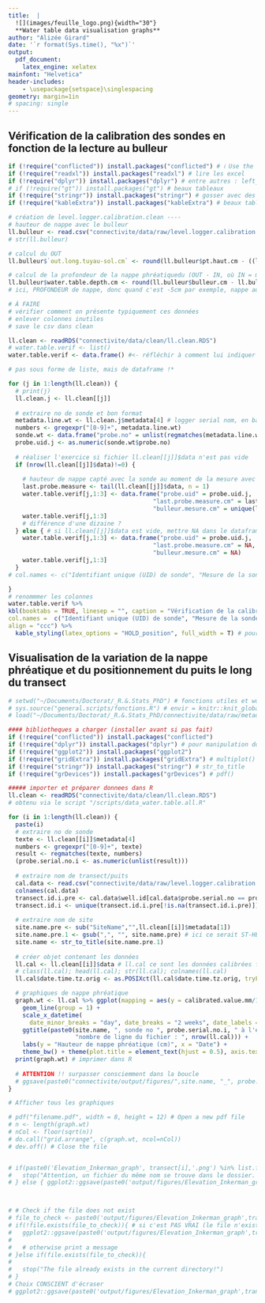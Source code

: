 ```yaml
---
title:  |
  ![](images/feuille_logo.png){width="30"}  
  **Water table data visualisation graphs**
author: "Alizée Girard"
date: '`r format(Sys.time(), "%x")`'
output:
  pdf_document:
    latex_engine: xelatex
mainfont: "Helvetica"
header-includes:
    - \usepackage{setspace}\singlespacing
geometry: margin=1in
# spacing: single
---
```


```{=html}
<!-- Notes :

Raw (calibrated) data
Autres codes :
pdf_document 

<!-- https://bookdown.org/yihui/rmarkdown-cookbook/working-directory.html
Sometimes you may want to use another directory as the working directory. The usual way to change the working directory is setwd(), but please note that setwd() is not persistent in R Markdown (or other types of knitr source documents), which means setwd() only works for the current code chunk, and the working directory will be restored after this code chunk has been evaluated. -->
```

\newpage

## Vérification de la calibration des sondes en fonction de la lecture au bulleur

```r
if (!require("conflicted")) install.packages("conflicted") # ℹ Use the conflicted package to force all conflicts to become errors    ---->>>>  devtools::install_github("r-lib/conflicted")
if (!require("readxl")) install.packages("readxl") # lire les excel
if (!require("dplyr")) install.packages("dplyr") # entre autres : left_join()
# if (!require("gt")) install.packages("gt") # beaux tableaux
if (!require("stringr")) install.packages("stringr") # gosser avec des suites de caractères, str_replace, [...]
if (!require("kableExtra")) install.packages("kableExtra") # beaux tableaux

# création de level.logger.calibration.clean ----
# hauteur de nappe avec le bulleur
ll.bulleur <- read.csv("connectivite/data/raw/level.logger.calibration.all.csv", sep = ";", dec = ",")
# str(ll.bulleur)

# calcul du OUT
ll.bulleur$`out.long.tuyau-sol.cm` <- round(ll.bulleur$pt.haut.cm - ((ll.bulleur$pt.bas1.cm + ll.bulleur$pt.bas2.cm + ll.bulleur$pt.bas3.cm)/3), digits = 2)

# calcul de la profondeur de la nappe phréatiquedu (OUT - IN, où IN = mesure lue sur le bulleur)
ll.bulleur$water.table.depth.cm <- round(ll.bulleur$bulleur.cm - ll.bulleur$`out.long.tuyau-sol.cm`, digits = 2)
# ici, PROFONDEUR de nappe, donc quand c'est -5cm par exemple, nappe au DESSUS du sol

# À FAIRE 
# vérifier comment on présente typiquement ces données
# enlever colonnes inutiles
# save le csv dans clean

ll.clean <- readRDS("connectivite/data/clean/ll.clean.RDS")
# water.table.verif <- list()
water.table.verif <- data.frame() #<- réfléchir à comment lui indiquer à quelle ligne consigner les données

# pas sous forme de liste, mais de dataframe !*

for (j in 1:length(ll.clean)) {
  # print(j)
  ll.clean.j <- ll.clean[[j]]
  
  # extraire no de sonde et bon format
  metadata.line.wt <- ll.clean.j$metadata[4] # logger serial nom, en base R
  numbers <- gregexpr("[0-9]+", metadata.line.wt)
  sonde.wt <- data.frame("probe.no" = unlist(regmatches(metadata.line.wt, numbers)), stringsAsFactors = F)
  probe.uid.j <- as.numeric(sonde.wt$probe.no)
  
  # réaliser l'exercice si fichier ll.clean[[j]]$data n'est pas vide
  if (nrow(ll.clean[[j]]$data)!=0) {
    
    # hauteur de nappe capté avec la sonde au moment de la mesure avec le bulleur (dernière mesure)
    last.probe.measure <- tail(ll.clean[[j]]$data, n = 1) 
    water.table.verif[j,1:3] <- data.frame("probe.uid" = probe.uid.j,
                                         "last.probe.measure.cm" = last.probe.measure$calibrated.value.mm/10,
                                         "bulleur.mesure.cm" = unique(ll.bulleur$water.table.depth.cm[ll.bulleur$probe.uid==probe.uid.j]))
    water.table.verif[j,1:3]
    # différence d'une dizaine ?
  } else { # si ll.clean[[j]]$data est vide, mettre NA dans le dataframe
    water.table.verif[j,1:3] <- data.frame("probe.uid" = probe.uid.j,
                                         "last.probe.measure.cm" = NA,
                                         "bulleur.mesure.cm" = NA)
    water.table.verif[j,1:3]
  }
# col.names <- c("Identifiant unique (UID) de sonde", "Mesure de la sonde (heure de lecture au bulleur; cm)")

}
# renommmer les colonnes
water.table.verif %>% 
kbl(booktabs = TRUE, linesep = "", caption = "Vérification de la calibration de sonde en fonction de la mesure du bulleur",
col.names =  c("Identifiant unique (UID) de sonde", "Mesure de la sonde (heure de lecture au bulleur; cm)", "Bulleur (cm)"),
align = "ccc") %>% 
  kable_styling(latex_options = "HOLD_position", full_width = T) # pour que le titre de section n'arrive pas après le tableau
```

## Visualisation de la variation de la nappe phréatique et du positionnement du puits le long du transect

```r
# setwd("~/Documents/Doctorat/_R.&.Stats_PhD") # fonctions utiles et working directory
# sys.source("general.scripts/fonctions.R") # envir = knitr::knit_global())
# load("~/Documents/Doctorat/_R.&.Stats_PhD/connectivite/data/raw/metadata_all.RDS")

#### bibliotheques a charger (installer avant si pas fait)
if (!require("conflicted")) install.packages("conflicted")
if (!require("dplyr")) install.packages("dplyr") # pour manipulation donnees (pipe, etc)
if (!require("ggplot2")) install.packages("ggplot2")
if (!require("gridExtra")) install.packages("gridExtra") # multiplot()
if (!require("stringr")) install.packages("stringr") # str_to_title
if (!require("grDevices")) install.packages("grDevices") # pdf()

##### importer et préparer donnees dans R
ll.clean <- readRDS("connectivite/data/clean/ll.clean.RDS")
# obtenu via le script "/scripts/data_water.table.all.R"
```

```r
for (i in 1:length(ll.clean)) {
  paste(i)
  # extraire no de sonde
  texte <- ll.clean[[i]]$metadata[4]
  numbers <- gregexpr("[0-9]+", texte)
  result <- regmatches(texte, numbers)
  (probe.serial.no.i <- as.numeric(unlist(result)))
  
  # extraire nom de transect/puits
  cal.data <- read.csv("connectivite/data/raw/level.logger.calibration.all.csv", sep = ";")
  colnames(cal.data)
  transect.id.i.pre <- cal.data$well.id[cal.data$probe.serial.no == probe.serial.no.i]
  transect.id.i <- unique(transect.id.i.pre[!is.na(transect.id.i.pre)])
  
  # extraire nom de site
  site.name.pre <- sub("SiteName","",ll.clean[[i]]$metadata[1])
  site.name.pre.1 <- gsub(",", "", site.name.pre) # ici ce serait ST-HENRI, ça me gosse
  site.name <- str_to_title(site.name.pre.1)
  
  # créer objet contenant les données
  ll.cal <- ll.clean[[i]]$data # ll.cal ce sont les données calibrées finales, reprise du nom dans le script d'origine "data_water.table.all.R"
  # class(ll.cal); head(ll.cal); str(ll.cal); colnames(ll.cal)
  ll.cal$date.time.tz.orig <- as.POSIXct(ll.cal$date.time.tz.orig, tryFormats = )

  # graphiques de nappe phréatique
  graph.wt <- ll.cal %>% ggplot(mapping = aes(y = calibrated.value.mm/10, x = date.time.tz.orig)) + # doit être en as.POSICct, mais avec la date et l'heure. Repartir de zéro dans le script water.tanle_all??
    geom_line(group = 1) +
    scale_x_datetime(
      date_minor_breaks = "day", date_breaks = "2 weeks", date_labels = "%D:%H") +
    ggtitle(paste0(site.name, ", sonde no ", probe.serial.no.i, " à l'emplacement ", transect.id.i, "\n",
                   "nombre de ligne du fichier : ", nrow(ll.cal))) +
    labs(y = "Hauteur de nappe phréatique (cm)", x = "Date") +
    theme_bw() + theme(plot.title = element_text(hjust = 0.5), axis.text.x = element_text(angle = 45, hjust = 1, vjust = 0.5))
  print(graph.wt) # imprimer dans R
  
  # ATTENTION !! surpasser consciemment dans la boucle
  # ggsave(paste0("connectivite/output/figures/",site.name, "_", probe.serial.no.i, "_", transect.id.i,".pdf"), graph.wt, width = 12, height = 8)
}
```

```r

# Afficher tous les graphiques

# pdf("filename.pdf", width = 8, height = 12) # Open a new pdf file
# n <- length(graph.wt)
# nCol <- floor(sqrt(n))
# do.call("grid.arrange", c(graph.wt, ncol=nCol))
# dev.off() # Close the file


# if(paste0('Elevation_Inkerman_graph', transect[i],'.png') %in% list.files("connectivite/output/figures"))  { # si TRUE = STOP et warning // si FALSE = continuer la boucle (donc rien, donc IF statement)
#   stop("Attention, un fichier du même nom se trouve dans le dossier. En outrepassant cet avertissement, le fichier ancier sera effacé et remplacé.")
# } else { ggplot2::ggsave(paste0('output/figures/Elevation_Inkerman_graph',transect[i],'.png'), graph, width = 4.7, height = 2.4)  }



# # Check if the file does not exist
# file_to_check <- paste0('output/figures/Elevation_Inkerman_graph',transect[i],'.png')
# if(!file.exists(file_to_check)){ # si c'est PAS VRAI (le file n'existe pas, on poursuit) = VRAI, si c'est VRAI = FAUX (else if -> message d'erreur, empêche d'écraser)
#   ggplot2::ggsave(paste0('output/figures/Elevation_Inkerman_graph',transect[i],'.png'), graph, width = 4.7, height = 2.4)
#
#   # otherwise print a message
# }else if(file.exists(file_to_check)){
#
#   stop("The file already exists in the current directory!")
# }
# Choix CONSCIENT d'écraser
# ggplot2::ggsave(paste0('output/figures/Elevation_Inkerman_graph',transect[i],'.png'), graph, width = 4.7, height = 2.4)
```
